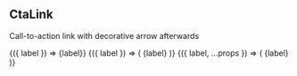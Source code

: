 

<Meta title="Components/CtaLink" />

## CtaLink

Call-to-action link with decorative arrow afterwards

<Canvas>
  <Story
    name="Default"
    args={{ label: "Check tickets" }}
    parameters={{ design: { disable: true } }}
  >
    {({ label }) => <CtaLink to="https://bridge-the-gap.dev">{label}</CtaLink>}
  </Story>
  <Story
    name="Arrow back"
    args={{ label: "Check tickets" }}
    parameters={{ design: { disable: true } }}
  >
    {({ label }) => (
      <CtaLink to="https://bridge-the-gap.dev" arrow="start">
        {label}
      </CtaLink>
    )}
  </Story>
  <Story
    name="Underline"
    args={{ label: "Check tickets", underline: true }}
    parameters={{ design: { disable: true } }}
  >
    {({ label, ...props }) => (
      <CtaLink to="https://bridge-the-gap.dev" {...props}>
        {label}
      </CtaLink>
    )}
  </Story>
</Canvas>

<ArgsTable of={CtaLink} />

